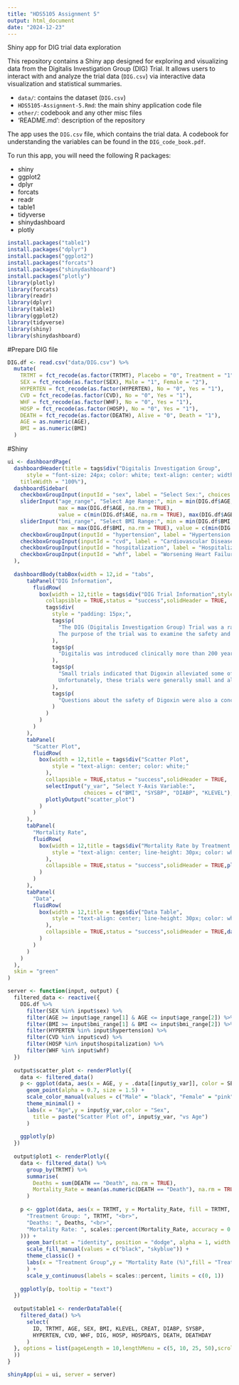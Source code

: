 ```yaml
---
title: "HDS5105 Assignment 5"
output: html_document
date: "2024-12-23"
---
```



Shiny app for DIG trial data exploration

This repository contains a Shiny app designed for exploring and visualizing data from the Digitalis Investigation Group (DIG) Trial.
It allows users to interact with and analyze the trial data (`DIG.csv`) via interactive data visualization and statistical summaries.

- `data/`: contains the dataset (`DIG.csv`)
- `HDS5105-Assignment-5.Rmd`: the main shiny application code file
- `other/`: codebook and any other misc files
- 'README.md': description of the repository

The app uses the `DIG.csv` file, which contains the trial data. A codebook for understanding the variables can be found in the `DIG_code_book.pdf`.

To run this app, you will need the following R packages:

- shiny
- ggplot2
- dplyr
- forcats
- readr
- table1
- tidyverse
- shinydashboard
- plotly

```r
install.packages("table1")
install.packages("dplyr")
install.packages("ggplot2")
install.packages("forcats")
install.packages("shinydashboard")
install.packages("plotly")
library(plotly)
library(forcats)
library(readr)
library(dplyr)
library(table1)
library(ggplot2)
library(tidyverse)
library(shiny)
library(shinydashboard)
```

#Prepare DIG file

```r
DIG.df <- read.csv("data/DIG.csv") %>%
  mutate(
    TRTMT = fct_recode(as.factor(TRTMT), Placebo = "0", Treatment = "1"),
    SEX = fct_recode(as.factor(SEX), Male = "1", Female = "2"),
    HYPERTEN = fct_recode(as.factor(HYPERTEN), No = "0", Yes = "1"),
    CVD = fct_recode(as.factor(CVD), No = "0", Yes = "1"),
    WHF = fct_recode(as.factor(WHF), No = "0", Yes = "1"),
    HOSP = fct_recode(as.factor(HOSP), No = "0", Yes = "1"),
    DEATH = fct_recode(as.factor(DEATH), Alive = "0", Death = "1"),
    AGE = as.numeric(AGE),
    BMI = as.numeric(BMI)
  )
```

#Shiny

```r
ui <- dashboardPage(
  dashboardHeader(title = tags$div("Digitalis Investigation Group",
      style = "font-size: 24px; color: white; text-align: center; width: 100%;"),
    titleWidth = "100%"),
  dashboardSidebar(
    checkboxGroupInput(inputId = "sex", label = "Select Sex:", choices = c("Male", "Female"), selected = c("Male", "Female")),
    sliderInput("age_range", "Select Age Range:", min = min(DIG.df$AGE, na.rm = TRUE), 
                max = max(DIG.df$AGE, na.rm = TRUE), 
                value = c(min(DIG.df$AGE, na.rm = TRUE), max(DIG.df$AGE, na.rm = TRUE))),
    sliderInput("bmi_range", "Select BMI Range:", min = min(DIG.df$BMI, na.rm = TRUE), 
                max = max(DIG.df$BMI, na.rm = TRUE), value = c(min(DIG.df$BMI, na.rm = TRUE), max(DIG.df$BMI, na.rm = TRUE))),
    checkboxGroupInput(inputId = "hypertension", label = "Hypertension:", choices = c("Yes", "No"), selected = c("Yes", "No")),
    checkboxGroupInput(inputId = "cvd", label = "Cardiovascular Disease:", choices = c("Yes", "No"), selected = c("Yes", "No")),
    checkboxGroupInput(inputId = "hospitalization", label = "Hospitalization:", choices = c("Yes", "No"), selected = c("Yes", "No")),
    checkboxGroupInput(inputId = "whf", label = "Worsening Heart Failure:", choices = c("Yes", "No"), selected = c("Yes", "No"))
  ),
  
  dashboardBody(tabBox(width = 12,id = "tabs",
      tabPanel("DIG Information",
        fluidRow(
          box(width = 12,title = tags$div("DIG Trial Information",style = "text-align: center; font-weight: bold; color: white;"),
            collapsible = TRUE,status = "success",solidHeader = TRUE,
            tags$div(
              style = "padding: 15px;",
              tags$p(
                "The DIG (Digitalis Investigation Group) Trial was a randomized, double-blind, multicenter trial with more than 300 centers in the United States and Canada participating. 
                The purpose of the trial was to examine the safety and efficacy of Digoxin in treating patients with congestive heart failure in sinus rhythm."
              ),
              tags$p(
                "Digitalis was introduced clinically more than 200 years ago and has since become a commonly prescribed medication for the treatment of heart failure; however, there was considerable uncertainty surrounding its safety and efficacy."
              ),
              tags$p(
                "Small trials indicated that Digoxin alleviated some of the symptoms of heart failure, prolonged exercise tolerance, and generally improved the quality of patients’ lives. 
                Unfortunately, these trials were generally small and although they did focus on the effect of treatment on patients’ relief from heart failure symptoms and quality of life, they failed to address the effect of treatment on cardiovascular outcomes."
              ),
              tags$p(
                "Questions about the safety of Digoxin were also a concern. Digoxin toxicity is uncommon in small trials with careful surveillance; however, the long-term effects of therapeutic levels of Digoxin were less clear."
              )
            )
          )
        )
      ),
      tabPanel(
        "Scatter Plot",
        fluidRow(
          box(width = 12,title = tags$div("Scatter Plot",
              style = "text-align: center; color: white;"
            ),
            collapsible = TRUE,status = "success",solidHeader = TRUE,
            selectInput("y_var", "Select Y-Axis Variable:", 
                        choices = c("BMI", "SYSBP", "DIABP", "KLEVEL"), selected = "BMI"),
            plotlyOutput("scatter_plot")
          )
        )
      ),
      tabPanel(
        "Mortality Rate",
        fluidRow(
          box(width = 12,title = tags$div("Mortality Rate by Treatment Group",
              style = "text-align: center; line-height: 30px; color: white;"
            ),
            collapsible = TRUE,status = "success",solidHeader = TRUE,plotlyOutput("plot1")
          )
        )
      ),
      tabPanel(
        "Data",
        fluidRow(
          box(width = 12,title = tags$div("Data Table",
              style = "text-align: center; line-height: 30px; color: white;"
            ),
            collapsible = TRUE,status = "success",solidHeader = TRUE,dataTableOutput("table1")
          )
        )
      )
    )
  ),
  skin = "green"
)

server <- function(input, output) {
  filtered_data <- reactive({
    DIG.df %>%
      filter(SEX %in% input$sex) %>%
      filter(AGE >= input$age_range[1] & AGE <= input$age_range[2]) %>%
      filter(BMI >= input$bmi_range[1] & BMI <= input$bmi_range[2]) %>%
      filter(HYPERTEN %in% input$hypertension) %>%
      filter(CVD %in% input$cvd) %>%
      filter(HOSP %in% input$hospitalization) %>%
      filter(WHF %in% input$whf)
  })
  
  output$scatter_plot <- renderPlotly({
    data <- filtered_data()
    p <- ggplot(data, aes(x = AGE, y = .data[[input$y_var]], color = SEX)) +
      geom_point(alpha = 0.7, size = 1.5) +
      scale_color_manual(values = c("Male" = "black", "Female" = "pink")) +
      theme_minimal() +
      labs(x = "Age",y = input$y_var,color = "Sex",
        title = paste("Scatter Plot of", input$y_var, "vs Age")
      )
    
    ggplotly(p)
  })
  
  output$plot1 <- renderPlotly({
    data <- filtered_data() %>%
      group_by(TRTMT) %>%
      summarise(
        Deaths = sum(DEATH == "Death", na.rm = TRUE),
        Mortality_Rate = mean(as.numeric(DEATH == "Death"), na.rm = TRUE)
      )
    
    p <- ggplot(data, aes(x = TRTMT, y = Mortality_Rate, fill = TRTMT, text = paste(
      "Treatment Group: ", TRTMT, "<br>",
      "Deaths: ", Deaths, "<br>",
      "Mortality Rate: ", scales::percent(Mortality_Rate, accuracy = 0.1)
    ))) +
      geom_bar(stat = "identity", position = "dodge", alpha = 1, width = 0.5) +
      scale_fill_manual(values = c("black", "skyblue")) +
      theme_classic() +
      labs(x = "Treatment Group",y = "Mortality Rate (%)",fill = "Treatment Group"
      ) +
      scale_y_continuous(labels = scales::percent, limits = c(0, 1))
    
    ggplotly(p, tooltip = "text")
  })
  
  output$table1 <- renderDataTable({
    filtered_data() %>%
      select(
        ID, TRTMT, AGE, SEX, BMI, KLEVEL, CREAT, DIABP, SYSBP,
        HYPERTEN, CVD, WHF, DIG, HOSP, HOSPDAYS, DEATH, DEATHDAY
      )
  }, options = list(pageLength = 10,lengthMenu = c(5, 10, 25, 50),scrollX = TRUE,autoWidth = TRUE
  ))
}

shinyApp(ui = ui, server = server)
```
